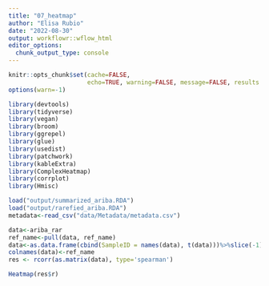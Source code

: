```yaml
---
title: "07_heatmap"
author: "Elisa Rubio"
date: "2022-08-30"
output: workflowr::wflow_html
editor_options:
  chunk_output_type: console
---
```

```r
knitr::opts_chunk$set(cache=FALSE,
                      echo=TRUE, warning=FALSE, message=FALSE, results ='markup')
options(warn=-1)
```

```r
library(devtools)
library(tidyverse)
library(vegan)
library(broom)
library(ggrepel)
library(glue)
library(usedist)
library(patchwork)
library(kableExtra)
library(ComplexHeatmap)
library(corrplot)
library(Hmisc)
```

```r
load("output/summarized_ariba.RDA")
load("output/rarefied_ariba.RDA")
metadata<-read_csv("data/Metadata/metadata.csv")
```


```r
data<-ariba_rar
ref_name<-pull(data, ref_name)
data<-as.data.frame(cbind(SampleID = names(data), t(data)))%>%slice(-1)%>%select(-SampleID) 
colnames(data)<-ref_name
res <- rcorr(as.matrix(data), type='spearman')
```


```r
Heatmap(res$r)
```

